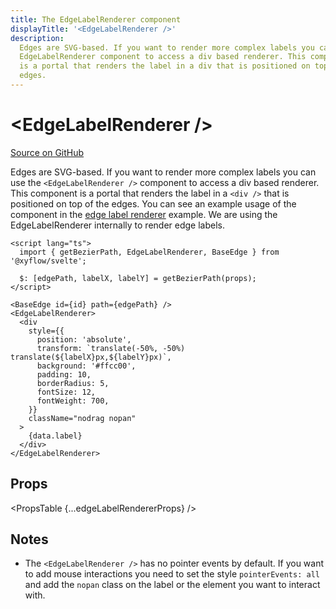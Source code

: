 ```yaml
---
title: The EdgeLabelRenderer component
displayTitle: '<EdgeLabelRenderer />'
description:
  Edges are SVG-based. If you want to render more complex labels you can use the
  EdgeLabelRenderer component to access a div based renderer. This component
  is a portal that renders the label in a div that is positioned on top of the
  edges.
---
```



# &lt;EdgeLabelRenderer />

[Source on GitHub](https://github.com/xyflow/xyflow/blob/main/packages/svelte/src/lib/components/EdgeLabelRenderer/EdgeLabelRenderer.svelte)

Edges are SVG-based. If you want to render more complex labels you can use the
`<EdgeLabelRenderer />` component to access a div based renderer. This component
is a portal that renders the label in a `<div />` that is positioned on top of
the edges. You can see an example usage of the component in the
[edge label renderer](/examples/edges/edge-label-renderer) example. We are using
the EdgeLabelRenderer internally to render edge labels.

```svelte filename="CustomEdge.svelte"
<script lang="ts">
  import { getBezierPath, EdgeLabelRenderer, BaseEdge } from '@xyflow/svelte';

  $: [edgePath, labelX, labelY] = getBezierPath(props);
</script>

<BaseEdge id={id} path={edgePath} />
<EdgeLabelRenderer>
  <div
    style={{
      position: 'absolute',
      transform: `translate(-50%, -50%) translate(${labelX}px,${labelY}px)`,
      background: '#ffcc00',
      padding: 10,
      borderRadius: 5,
      fontSize: 12,
      fontWeight: 700,
    }}
    className="nodrag nopan"
  >
    {data.label}
  </div>
</EdgeLabelRenderer>
```

## Props

<PropsTable {...edgeLabelRendererProps} />

## Notes

- The `<EdgeLabelRenderer />` has no pointer events by default. If you want to
  add mouse interactions you need to set the style `pointerEvents: all` and add
  the `nopan` class on the label or the element you want to interact with.
